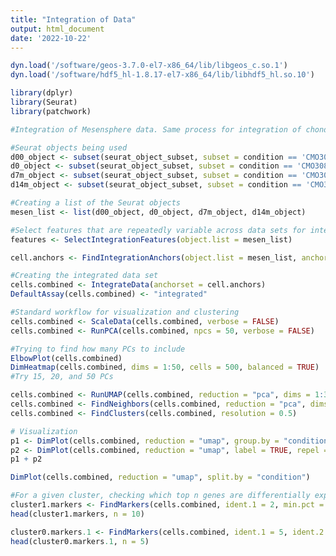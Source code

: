 ```yaml
---
title: "Integration of Data"
output: html_document
date: '2022-10-22'
---
```


```r
dyn.load('/software/geos-3.7.0-el7-x86_64/lib/libgeos_c.so.1')
dyn.load('/software/hdf5_hl-1.8.17-el7-x86_64/lib/libhdf5_hl.so.10')

library(dplyr)
library(Seurat)
library(patchwork)

```

```r
#Integration of Mesensphere data. Same process for integration of chondrocyte data and integration of mesensphere + chondrocyte data

#Seurat objects being used
d00_object <- subset(seurat_object_subset, subset = condition == 'CMO301')
d0_object <- subset(seurat_object_subset, subset = condition == 'CMO308')
d7m_object <- subset(seurat_object_subset, subset = condition == 'CMO309')
d14m_object <- subset(seurat_object_subset, subset = condition == 'CMO310')

#Creating a list of the Seurat objects
mesen_list <- list(d00_object, d0_object, d7m_object, d14m_object)

#Select features that are repeatedly variable across data sets for integration
features <- SelectIntegrationFeatures(object.list = mesen_list)

cell.anchors <- FindIntegrationAnchors(object.list = mesen_list, anchor.features = features)

#Creating the integrated data set
cells.combined <- IntegrateData(anchorset = cell.anchors)
DefaultAssay(cells.combined) <- "integrated"

#Standard workflow for visualization and clustering 
cells.combined <- ScaleData(cells.combined, verbose = FALSE)
cells.combined <- RunPCA(cells.combined, npcs = 50, verbose = FALSE)

#Trying to find how many PCs to include
ElbowPlot(cells.combined)
DimHeatmap(cells.combined, dims = 1:50, cells = 500, balanced = TRUE)
#Try 15, 20, and 50 PCs

cells.combined <- RunUMAP(cells.combined, reduction = "pca", dims = 1:30)
cells.combined <- FindNeighbors(cells.combined, reduction = "pca", dims = 1:30)
cells.combined <- FindClusters(cells.combined, resolution = 0.5)

# Visualization
p1 <- DimPlot(cells.combined, reduction = "umap", group.by = "condition")
p2 <- DimPlot(cells.combined, reduction = "umap", label = TRUE, repel = TRUE)
p1 + p2

DimPlot(cells.combined, reduction = "umap", split.by = "condition")

#For a given cluster, checking which top n genes are differentially expressed compared to the other clusters
cluster1.markers <- FindMarkers(cells.combined, ident.1 = 2, min.pct = 0.25)
head(cluster1.markers, n = 10)

cluster0.markers.1 <- FindMarkers(cells.combined, ident.1 = 5, ident.2 = c(1), min.pct = 0.25)
head(cluster0.markers.1, n = 5)


```
